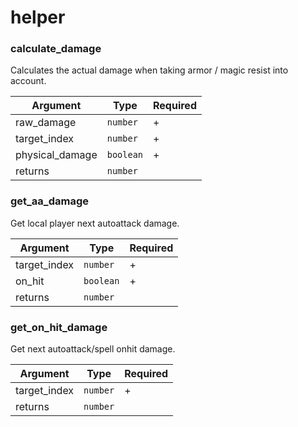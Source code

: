 # helper

### calculate_damage

Calculates the actual damage when taking armor / magic resist into account.

| Argument        | Type      | Required |
| --------------- | --------- | -------- |
| raw_damage      | `number`  | +        |
| target_index    | `number`  | +        |
| physical_damage | `boolean` | +        |
| returns         | `number`  |          |

### get_aa_damage

Get local player next autoattack damage.

| Argument     | Type      | Required |
| ------------ | --------- | -------- |
| target_index | `number`  | +        |
| on_hit       | `boolean` | +        |
| returns      | `number`  |          |

### get_on_hit_damage

Get next autoattack/spell onhit damage.

| Argument     | Type     | Required |
| ------------ | -------- | -------- |
| target_index | `number` | +        |
| returns      | `number` |          |
